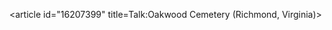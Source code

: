 <article id="16207399" title=Talk:Oakwood Cemetery (Richmond, Virginia)>
	<talkpage id="16207399" title="Talk:Oakwood Cemetery (Richmond, Virginia)">
{{WikiProject Virginia|class=Stub|importance=Low}}
{{WP Death|class=stub|importance=low}}
	</talkpage>
</article>